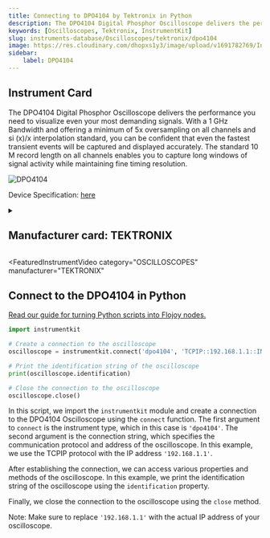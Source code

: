 ```yaml
---
title: Connecting to DPO4104 by Tektronix in Python
description: The DPO4104 Digital Phosphor Oscilloscope delivers the performance you need to visualize even your most demanding signals. With a 1 GHz Bandwidth and offering a minimum of 5x oversampling on all channels and si (x)/x interpolation standard, you can be confident that even the fastest transient events will be captured and displayed accurately. The standard 10 M record length on all channels enables you to capture long windows of signal activity while maintaining fine timing resolution.
keywords: [Oscilloscopes, Tektronix, InstrumentKit] 
slug: instruments-database/Oscilloscopes/tektronix/dpo4104 
image: https://res.cloudinary.com/dhopxs1y3/image/upload/v1691782769/Instruments/Oscilloscopes/DPO4104/DPO4104.jpg
sidebar:
    label: DPO4104 
---
```



## Instrument Card

The DPO4104 Digital Phosphor Oscilloscope delivers the performance you need to visualize even your most demanding signals. With a 1 GHz Bandwidth and offering a minimum of 5x oversampling on all channels and si (x)/x interpolation standard, you can be confident that even the fastest transient events will be captured and displayed accurately. The standard 10 M record length on all channels enables you to capture long windows of signal activity while maintaining fine timing resolution.

![DPO4104](https://res.cloudinary.com/dhopxs1y3/image/upload/v1691782769/Instruments/Oscilloscopes/DPO4104/DPO4104.jpg)

Device Specification: [here](https://download.tek.com/datasheet/DPO4000-Digital-Phosphor-Oscilloscope-Datasheet-48W1903210.pdf)

<details style={{ marginTop: "15px"}}>
<summary><h2 style={{display:'inline'}}>Manufacturer card: TEKTRONIX</h2></summary>

![TEKTRONIX](https://res.cloudinary.com/dhopxs1y3/image/upload/v1692806108/Instruments/Vendor%20Logos/Tektronix.png)

Tektronix, Inc., historically widely known as Tek, is an American company best known for manufacturing test and measurement devices such as [oscilloscopes](https://en.wikipedia.org/wiki/Oscilloscope), [logic analyzers](https://en.wikipedia.org/wiki/Logic_analyzer), and video and mobile test protocol equipment.

- Headquarters: USA
- Yearly Revenue (millions, USD): 5800
- Vendor Website: [here](https://www.tek.com/en)

</details>


<FeaturedInstrumentVideo
  category="OSCILLOSCOPES"
  manufacturer="TEKTRONIX"
></FeaturedInstrumentVideo>

## Connect to the DPO4104 in Python

[Read our guide for turning Python scripts into Flojoy nodes.](https://docs.flojoy.ai/contribution/blocks/custom-flojoy-block/)



<Tabs>
<TabItem value="Flojoy" label="Flojoy" className="flojoy-instrument-tabs">

<NodeCardCollection category="OSCILLOSCOPES" manufacturer="Tektronix"></NodeCardCollection>

</TabItem>
<TabItem value="InstrumentKit" label="InstrumentKit">


```python
import instrumentkit

# Create a connection to the oscilloscope
oscilloscope = instrumentkit.connect('dpo4104', 'TCPIP::192.168.1.1::INSTR')

# Print the identification string of the oscilloscope
print(oscilloscope.identification)

# Close the connection to the oscilloscope
oscilloscope.close()
```

In this script, we import the `instrumentkit` module and create a connection to the DPO4104 Oscilloscope using the `connect` function. The first argument to `connect` is the instrument type, which in this case is `'dpo4104'`. The second argument is the connection string, which specifies the communication protocol and address of the oscilloscope. In this example, we use the TCPIP protocol with the IP address `'192.168.1.1'`.

After establishing the connection, we can access various properties and methods of the oscilloscope. In this example, we print the identification string of the oscilloscope using the `identification` property.

Finally, we close the connection to the oscilloscope using the `close` method.

Note: Make sure to replace `'192.168.1.1'` with the actual IP address of your oscilloscope.

</TabItem>
</Tabs>
